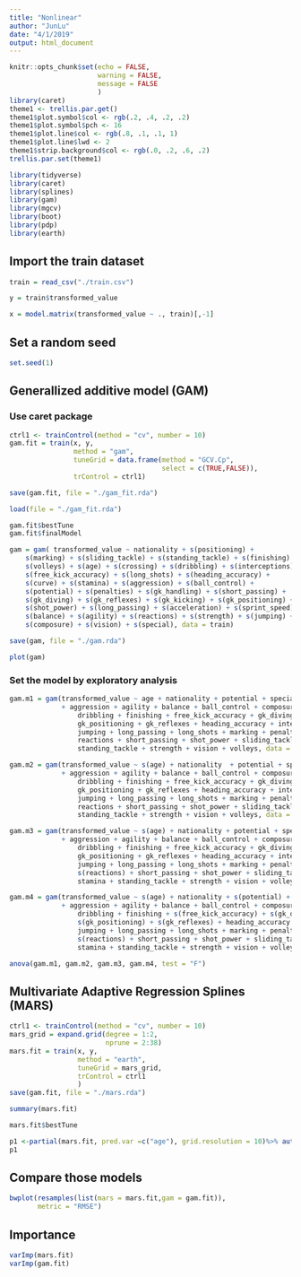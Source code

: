 ```yaml
---
title: "Nonlinear"
author: "JunLu"
date: "4/1/2019"
output: html_document
---
```


```r
knitr::opts_chunk$set(echo = FALSE,
                      warning = FALSE,
                      message = FALSE
                      )
library(caret)
theme1 <- trellis.par.get()
theme1$plot.symbol$col <- rgb(.2, .4, .2, .2) 
theme1$plot.symbol$pch <- 16
theme1$plot.line$col <- rgb(.8, .1, .1, 1) 
theme1$plot.line$lwd <- 2
theme1$strip.background$col <- rgb(.0, .2, .6, .2)
trellis.par.set(theme1)

library(tidyverse)
library(caret)
library(splines)
library(gam)
library(mgcv)
library(boot)
library(pdp)
library(earth)
```


## Import the train dataset

```r
train = read_csv("./train.csv")

y = train$transformed_value

x = model.matrix(transformed_value ~ ., train)[,-1] 
```

## Set a random seed

```r
set.seed(1)
```


## Generallized additive model (GAM)

### Use caret package
```r
ctrl1 <- trainControl(method = "cv", number = 10)
gam.fit = train(x, y,
                method = "gam",
                tuneGrid = data.frame(method = "GCV.Cp", 
                                      select = c(TRUE,FALSE)), 
                trControl = ctrl1)

save(gam.fit, file = "./gam_fit.rda")

load(file = "./gam_fit.rda")

gam.fit$bestTune
gam.fit$finalModel
```


```r
gam = gam( transformed_value ~ nationality + s(positioning) + 
    s(marking) + s(sliding_tackle) + s(standing_tackle) + s(finishing) + 
    s(volleys) + s(age) + s(crossing) + s(dribbling) + s(interceptions) + 
    s(free_kick_accuracy) + s(long_shots) + s(heading_accuracy) + 
    s(curve) + s(stamina) + s(aggression) + s(ball_control) + 
    s(potential) + s(penalties) + s(gk_handling) + s(short_passing) + 
    s(gk_diving) + s(gk_reflexes) + s(gk_kicking) + s(gk_positioning) + 
    s(shot_power) + s(long_passing) + s(acceleration) + s(sprint_speed) + 
    s(balance) + s(agility) + s(reactions) + s(strength) + s(jumping) + 
    s(composure) + s(vision) + s(special), data = train)

save(gam, file = "./gam.rda")

plot(gam)
```



### Set the model by exploratory analysis
```r
gam.m1 = gam(transformed_value ~ age + nationality + potential + special + acceleration 
             + aggression + agility + balance + ball_control + composure + crossing + curve + 
                 dribbling + finishing + free_kick_accuracy + gk_diving + gk_handling + gk_kicking +
                 gk_positioning + gk_reflexes + heading_accuracy + interceptions +
                 jumping + long_passing + long_shots + marking + penalties + positioning +
                 reactions + short_passing + shot_power + sliding_tackle + sprint_speed + stamina +
                 standing_tackle + strength + vision + volleys, data = train)

gam.m2 = gam(transformed_value ~ s(age) + nationality  + potential + special + acceleration 
             + aggression + agility + balance + ball_control + composure + crossing + curve + 
                 dribbling + finishing + free_kick_accuracy + gk_diving + gk_handling + gk_kicking +
                 gk_positioning + gk_reflexes + heading_accuracy + interceptions +
                 jumping + long_passing + long_shots + marking + penalties + positioning +
                 reactions + short_passing + shot_power + sliding_tackle + sprint_speed + stamina +
                 standing_tackle + strength + vision + volleys, data = train)

gam.m3 = gam(transformed_value ~ s(age) + nationality + potential + special + acceleration 
             + aggression + agility + balance + ball_control + composure + crossing + curve + 
                 dribbling + finishing + free_kick_accuracy + gk_diving + gk_handling + gk_kicking +
                 gk_positioning + gk_reflexes + heading_accuracy + interceptions +
                 jumping + long_passing + long_shots + marking + penalties + positioning +
                 s(reactions) + short_passing + shot_power + sliding_tackle + sprint_speed + 
                 stamina + standing_tackle + strength + vision + volleys, data = train)

gam.m4 = gam(transformed_value ~ s(age) + nationality + s(potential) + s(special) + acceleration 
             + aggression + agility + balance + ball_control + composure + crossing + curve + 
                 dribbling + finishing + s(free_kick_accuracy) + s(gk_diving) + gk_handling + gk_kicking +
                 s(gk_positioning) + s(gk_reflexes) + heading_accuracy + interceptions +
                 jumping + long_passing + long_shots + marking + penalties + positioning +
                 s(reactions) + short_passing + shot_power + sliding_tackle + sprint_speed + 
                 stamina + standing_tackle + strength + vision + volleys, data = train)

anova(gam.m1, gam.m2, gam.m3, gam.m4, test = "F")
```

## Multivariate Adaptive Regression Splines (MARS)

```r
ctrl1 <- trainControl(method = "cv", number = 10)
mars_grid = expand.grid(degree = 1:2,
                        nprune = 2:38)
mars.fit = train(x, y,
                 method = "earth",
                 tuneGrid = mars_grid,
                 trControl = ctrl1
                 )
save(gam.fit, file = "./mars.rda")

summary(mars.fit)

mars.fit$bestTune
```

```r
p1 <-partial(mars.fit, pred.var =c("age"), grid.resolution = 10)%>% autoplot()
p1
```


## Compare those models
```r
bwplot(resamples(list(mars = mars.fit,gam = gam.fit)), 
       metric = "RMSE")
```

## Importance
```r
varImp(mars.fit)
varImp(gam.fit)
```

